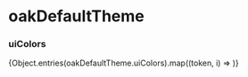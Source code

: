 
<Meta title="StyleTokens/oakDefaultTheme" />

# oakDefaultTheme

### uiColors
<ColorPalette>
  {Object.entries(oakDefaultTheme.uiColors).map((token, i) =>  <ColorItem key={i} title={token[0]} colors={[parseColor(token[1])]}/>)}
</ColorPalette>
